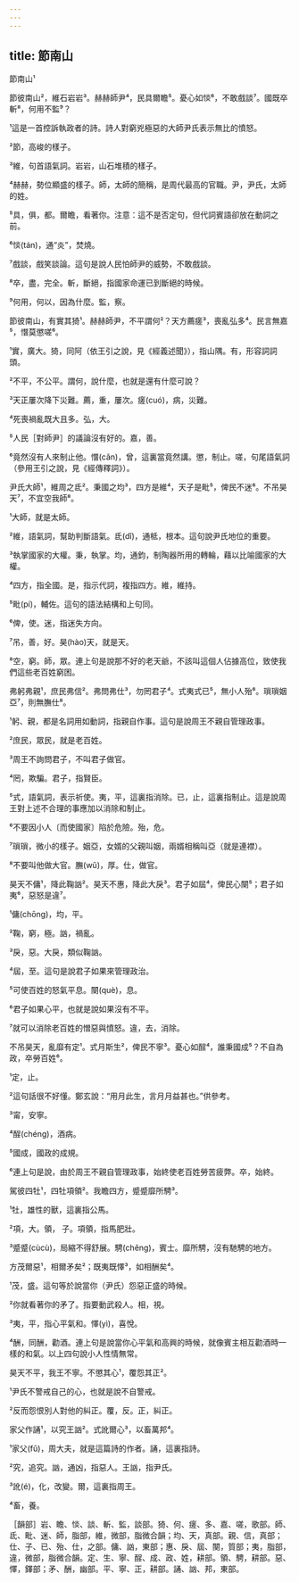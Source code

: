 ```yaml
---
---
---
```

title: 節南山
---




節南山¹

節彼南山²，維石岩岩³。赫赫師尹⁴，民具爾瞻⁵。憂心如惔⁶，不敢戲談⁷。國既卒斬⁸，何用不監⁹？

¹這是一首控訴執政者的詩。詩人對窮兇極惡的大師尹氏表示無比的憤怒。

²節，高峻的樣子。

³維，句首語氣詞。岩岩，山石堆積的樣子。

⁴赫赫，勢位顯盛的樣子。師，太師的簡稱，是周代最高的官職。尹，尹氏，太師的姓。

⁵具，俱，都。爾瞻，看著你。注意：這不是否定句，但代詞賓語卻放在動詞之前。

⁶惔(tán)，通“炎”，焚燒。

⁷戲談，戲笑談論。這句是說人民怕師尹的威勢，不敢戲談。

⁸卒，盡，完全。斬，斷絕，指國家命運已到斷絕的時候。

⁹何用，何以，因為什麼。監，察。

節彼南山，有實其猗¹。赫赫師尹，不平謂何²？天方薦瘥³，喪亂弘多⁴。民言無嘉⁵，憯莫懲嗟⁶。

¹實，廣大。猗，同阿（依王引之說，見《經義述聞》），指山隅。有，形容詞詞頭。

²不平，不公平。謂何，說什麼，也就是還有什麼可說？

³天正屢次降下災難。薦，重，屢次。瘥(cuó)，病，災難。

⁴死喪禍亂既大且多。弘，大。

⁵人民［對師尹］的議論沒有好的。嘉，善。

⁶竟然沒有人來制止他。憯(cǎn)，曾，這裏當竟然講。懲，制止。嗟，句尾語氣詞（參用王引之說，見《經傳釋詞》）。

尹氏大師¹，維周之氐²。秉國之均³，四方是維⁴，天子是毗⁵，俾民不迷⁶。不吊昊天⁷，不宜空我師⁸。

¹大師，就是太師。

²維，語氣詞，幫助判斷語氣。氐(dǐ)，通柢，根本。這句說尹氏地位的重要。

³執掌國家的大權。秉，執掌。均，通鈞，制陶器所用的轉輪，藉以比喻國家的大權。

⁴四方，指全國。是，指示代詞，複指四方。維，維持。

⁵毗(pí)，輔佐。這句的語法結構和上句同。

⁶俾，使。迷，指迷失方向。

⁷吊，善，好。昊(hào)天，就是天。

⁸空，窮。師，眾。連上句是說那不好的老天爺，不該叫這個人佔據高位，致使我們這些老百姓窮困。

弗躬弗親¹，庶民弗信²。弗問弗仕³，勿罔君子⁴。式夷式已⁵，無小人殆⁶。瑣瑣姻亞⁷，則無膴仕⁸。

¹躬、親，都是名詞用如動詞，指親自作事。這句是說周王不親自管理政事。

²庶民，眾民，就是老百姓。

³周王不詢問君子，不叫君子做官。

⁴罔，欺騙。君子，指賢臣。

⁵式，語氣詞，表示祈使。夷，平，這裏指消除。已，止，這裏指制止。這是說周王對上述不合理的事應加以消除和制止。

⁶不要因小人〔而使國家〕陷於危險。殆，危。

⁷瑣瑣，微小的樣子。姻亞，女婿的父親叫姻，兩婿相稱叫亞（就是連襟）。

⁸不要叫他做大官。膴(wǔ)，厚。仕，做官。

昊天不傭¹，降此鞠訩²。昊天不惠，降此大戾³。君子如屆⁴，俾民心闋⁵；君子如夷⁶，惡怒是違⁷。

¹傭(chōng)，均，平。

²鞠，窮，極。訩，禍亂。

³戾，惡。大戾，類似鞠訩。

⁴屆，至。這句是說君子如果來管理政治。

⁵可使百姓的怒氣平息。闋(què)，息。

⁶君子如果心平，也就是說如果沒有不平。

⁷就可以消除老百姓的憎惡與憤怒。違，去，消除。

不吊昊天，亂靡有定¹。式月斯生²，俾民不寧³。憂心如酲⁴，誰秉國成⁵？不自為政，卒勞百姓⁶。

¹定，止。

²這句話很不好懂。鄭玄說：“用月此生，言月月益甚也。”供參考。

³甯，安寧。

⁴酲(chéng)，酒病。

⁵國成，國政的成規。

⁶連上句是說，由於周王不親自管理政事，始終使老百姓勞苦疲弊。卒，始終。

駕彼四牡¹，四牡項領²。我瞻四方，蹙蹙靡所騁³。

¹牡，雄性的獸，這裏指公馬。

²項，大。領， 子。項領，指馬肥壯。

³蹙蹙(cùcù)，局縮不得舒展。騁(chěng)，賓士。靡所騁，沒有馳騁的地方。

方茂爾惡¹，相爾矛矣²；既夷既懌³，如相酬矣⁴。

¹茂，盛。這句等於說當你（尹氏）怨惡正盛的時候。

²你就看著你的矛了。指要動武殺人。相，視。

³夷，平，指心平氣和。懌(yì)，喜悅。

⁴酬，同酬，勸酒。連上句是說當你心平氣和高興的時候，就像賓主相互勸酒時一樣的和氣。以上四句說小人性情無常。

昊天不平，我王不寧。不懲其心¹，覆怨其正²。

¹尹氏不警戒自己的心，也就是說不自警戒。

²反而怨恨別人對他的糾正。覆，反。正，糾正。

家父作誦¹，以究王訩²。式訛爾心³，以畜萬邦⁴。

¹家父(fǔ)，周大夫，就是這篇詩的作者。誦，這裏指詩。

²究，追究。訩，通凶，指惡人。王訩，指尹氏。

³訛(é)，化，改變。爾，這裏指周王。

⁴畜，養。

［韻部］岩、瞻、惔、談、斬、監，談部。猗、何、瘥、多、嘉、嗟，歌部。師、氐、毗、迷、師，脂部，維，微部，脂微合韻；均、天，真部。親、信，真部；仕、子、已、殆、仕，之部。傭、訩，東部；惠、戾、屆、闋，質部；夷，脂部，違，微部，脂微合韻。定、生、寧、酲、成、政、姓，耕部。領、騁，耕部。惡、懌，鐸部；矛、酬，幽部。平、寧、正，耕部。誦、訩、邦，東部。